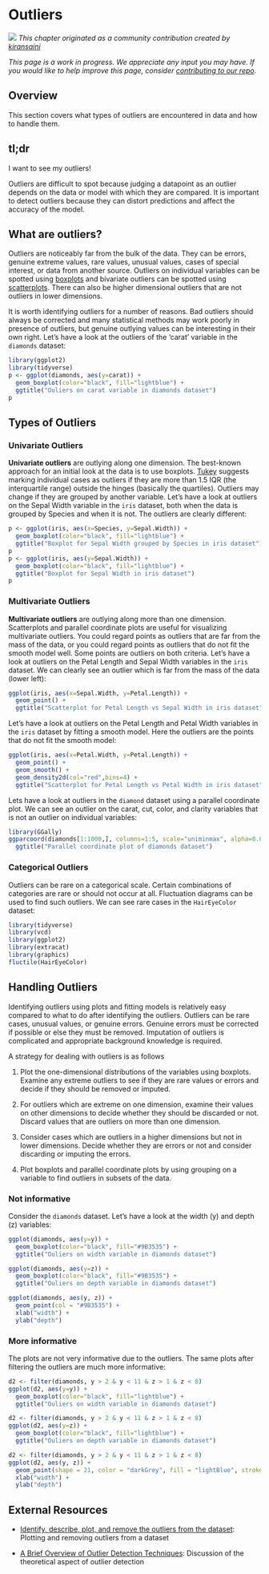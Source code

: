 # Outliers {#outliers}

![](images/banners/banner_outliers.png)
*This chapter originated as a community contribution created by [	kiransaini](https://github.com/kiransaini){target="_blank"}*

*This page is a work in progress. We appreciate any input you may have. If you would like to help improve this page, consider [contributing to our repo](contribute.html).*

## Overview

This section covers what types of outliers are encountered in data and how to handle them.

## tl;dr

I want to see my outliers! 

Outliers are difficult to spot because judging a datapoint as an outlier depends on the data or model with which they are compared. It is important to detect outliers because they can distort predictions and affect the accuracy of the model. 

## What are outliers?

Outliers are noticeably far from the bulk of the data. They can be errors, genuine extreme values, rare values, unusual values, cases of special interest, or data from another source. Outliers on individual variables can be spotted using [boxplots](box.html) and bivariate outliers can be spotted using [scatterplots](scatter.html). There can also be higher dimensional outliers that are not outliers in lower dimensions. 

It is worth identifying outliers for a number of reasons. Bad outliers should always be corrected and many statistical methods may work poorly in presence of outliers, but genuine outlying values can be interesting in their own right. Let's have a look at the outliers of the 'carat' variable in the `diamonds` dataset:

```r

library(ggplot2)
library(tidyverse)
p <- ggplot(diamonds, aes(y=carat)) + 
  geom_boxplot(color="black", fill="lightblue") + 
  ggtitle("Ouliers on carat variable in diamonds dataset")
p

```

## Types of Outliers

### Univariate Outliers
**Univariate outliers** are outlying along one dimension. The best-known approach for an initial look at the data is to use boxplots. [Tukey](https://en.wikipedia.org/wiki/John_Tukey){target="_blank"} suggests marking individual cases as outliers if they are more than 1.5 IQR (the interquartile range) outside the hinges (basically the quartiles). Outliers may change if they are grouped by another variable. Let's have a look at outliers on the Sepal Width variable in the `iris` dataset, both when the data is grouped by Species and when it is not. The outliers are clearly different:
```r

p <- ggplot(iris, aes(x=Species, y=Sepal.Width)) + 
  geom_boxplot(color="black", fill="lightblue") + 
  ggtitle("Boxplot for Sepal Width grouped by Species in iris dataset")
p
p <- ggplot(iris, aes(y=Sepal.Width)) + 
  geom_boxplot(color="black", fill="lightblue") + 
  ggtitle("Boxplot for Sepal Width in iris dataset")
p
```

### Multivariate Outliers 
**Multivariate outliers** are outlying along more than one dimension. Scatterplots and parallel coordinate plots are useful for visualizing multivariate outliers. You could regard points as outliers that are far from the mass of the data, or you could regard points as outliers that do not fit the smooth model well. Some points are outliers on both criteria. Let's have a look at outliers on the Petal Length and Sepal Width variables in the `iris` dataset.  We can clearly see an outlier which is far from the mass of the data (lower left): 
```r
ggplot(iris, aes(x=Sepal.Width, y=Petal.Length)) + 
  geom_point() +
  ggtitle("Scatterplot for Petal Length vs Sepal Width in iris dataset")

```

Let's have a look at outliers on the Petal Length and Petal Width variables in the `iris` dataset by fitting a smooth model. Here the outliers are the points that do not fit the smooth model:
```r
ggplot(iris, aes(x=Petal.Width, y=Petal.Length)) + 
  geom_point() + 
  geom_smooth() + 
  geom_density2d(col="red",bins=4) + 
  ggtitle("Scatterplot for Petal Length vs Petal Width in iris dataset")
```

Lets have a look at outliers in the `diamond` dataset using a parallel coordinate plot. We can see an outlier on the carat, cut, color, and clarity variables that is not an outlier on individual variables:
```r
library(GGally)
ggparcoord(diamonds[1:1000,], columns=1:5, scale="uniminmax", alpha=0.8) + 
  ggtitle("Parallel coordinate plot of diamonds dataset")
```

### Categorical Outliers
Outliers can be rare on a categorical scale. Certain combinations of categories are rare or should not occur at all. Fluctuation diagrams can be used to find such outliers. We can see rare cases in the `HairEyeColor` dataset:
```r
library(tidyverse)
library(vcd)
library(ggplot2)
library(extracat)
library(graphics)
fluctile(HairEyeColor)
```

## Handling Outliers

Identifying outliers using plots and fitting models is relatively easy compared to what to do after identifying the outliers. Outliers can be rare cases, unusual values, or genuine errors. Genuine errors must be corrected if possible or else they must be removed. Imputation of outliers is complicated and appropriate background knowledge is required. 

A strategy for dealing with outliers is as follows

1. Plot the one-dimensional distributions of the variables using boxplots. Examine any extreme outliers to see if they are rare values or errors and decide if they should be removed or imputed. 

2. For outliers which are extreme on one dimension, examine their values on other dimensions to decide whether they should be discarded or not. Discard values that are outliers on more than one dimension.

3. Consider cases which are outliers in a higher dimensions but not in lower dimensions. Decide whether they are errors or not and consider discarding or imputing the errors.

5. Plot boxplots and parallel coordinate plots by using grouping on a variable to find outliers in subsets of the data.

### Not informative

Consider the `diamonds` dataset. Let's have a look at the width (y) and depth (z) variables:
```r
ggplot(diamonds, aes(y=y)) + 
  geom_boxplot(color="black", fill="#9B3535") + 
  ggtitle("Ouliers on width variable in diamonds dataset")
```
```r
ggplot(diamonds, aes(y=z)) + 
  geom_boxplot(color="black", fill="#9B3535") + 
  ggtitle("Ouliers on depth variable in diamonds dataset")
```

```r
ggplot(diamonds, aes(y, z)) + 
  geom_point(col = "#9B3535") + 
  xlab("width") + 
  ylab("depth")
```

### More informative
The plots are not very informative due to the outliers. The same plots after filtering the outliers are much more informative:
```r
d2 <- filter(diamonds, y > 2 & y < 11 & z > 1 & z < 8)
ggplot(d2, aes(y=y)) + 
  geom_boxplot(color="black", fill="lightblue") + 
  ggtitle("Ouliers on width variable in diamonds dataset")
```
```r
d2 <- filter(diamonds, y > 2 & y < 11 & z > 1 & z < 8)
ggplot(d2, aes(y=z)) + 
  geom_boxplot(color="black", fill="lightblue") + 
  ggtitle("Ouliers on depth variable in diamonds dataset")
```
```r
d2 <- filter(diamonds, y > 2 & y < 11 & z > 1 & z < 8)
ggplot(d2, aes(y, z)) + 
  geom_point(shape = 21, color = "darkGrey", fill = "lightBlue", stroke = 0.1) + 
  xlab("width") + 
  ylab("depth")
```


## External Resources

- [Identify, describe, plot, and remove the outliers from the dataset](https://www.r-bloggers.com/identify-describe-plot-and-remove-the-outliers-from-the-dataset/){target="_blank"}: Plotting and removing outliers from a dataset

- [A Brief Overview of Outlier Detection Techniques](https://towardsdatascience.com/a-brief-overview-of-outlier-detection-techniques-1e0b2c19e561){target="_blank"}: Discussion of the theoretical aspect of outlier detection



